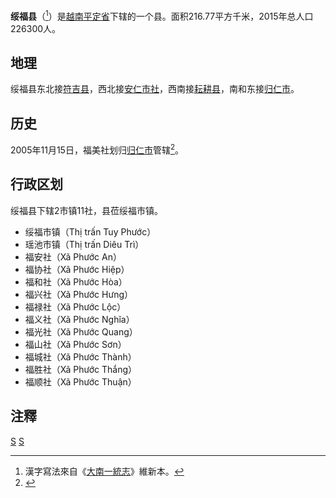 {{Infobox Settlement
|name                   = 绥福县
|settlement_type        = 县
|official_name          = 
|other_name             = 
|native_name            = {{lang|vi|Huyện Tuy Phước}}
|nickname               = 
|motto                  = 
|image_skyline          = Thị trấn Diêu Trì, Tuy Phước.JPG
|imagesize              = 
|image_caption          = 
|image_flag             = 
|flag_size              = 
|image_seal             = 
|seal_size              = 
|image_shield           = 
|shield_size            = 
|image_blank_emblem     = 
|blank_emblem_size      = 
|image_map              = {{Infobox mapframe|frame-width=250|zoom=10}}
|mapsize                = 
|map_caption            = 
|image_map1             = 
|mapsize1               = 
|map_caption1           = 
|pushpin_map            = Vietnam
|pushpin_label_position = bottom
|pushpin_map_caption    = 
|pushpin_map1           = 
|pushpin_label_position1= 
|pushpin_map_caption1   = 
|subdivision_type       = 国家
|subdivision_name       = {{flag|Vietnam}}
|subdivision_type1      = [[越南行政区划|省]]
|subdivision_name1      = [[平定省|平定省]]
|subdivision_type2      = 行政区划
|subdivision_name2      = 2市镇11社
|subdivision_type3      = 
|subdivision_name3      = 
|seat_type              = 县莅
|seat                   = {{link-vi|绥福市镇|Tuy Phước (thị trấn)}}
|government_type        = 
|leader_title           = 
|leader_name            = 
|leader_title1          = 
|leader_name1           = 
|established_title      = 
|established_date       = 
|area_magnitude         = 
|unit_pref              = 
|area_footnotes         = 
|area_total_km2         = 216.77
|area_land_km2          = 
|area_water_km2         = 
|area_water_percent     = 
|area_urban_km2         = 
|area_metro_km2         = 
|population_as_of       = 2015年
|population_footnotes   = 
|population_note        = 
|population_total       = 226300
|population_density_km2 = auto
|population_metro             = 
|population_density_metro_km2 = 
|population_urban             = 
|population_density_urban_km2 = 
|timezone               = [[越南标准时间|越南标准时间]]
|utc_offset             = +7
|elevation_footnotes    = 
|elevation_m            = 
|coor_type              = 
|coordinates            = 
|postal_code_type       = 
|postal_code            = 
|area_code              = 
|website                = [https://tuyphuoc.binhdinh.gov.vn 绥福县电子信息门户网站]
|footnotes              = 
}}
'''绥福县'''（{{vie|v='''Huyện Tuy Phước'''|hn=縣綏福}}<ref>漢字寫法來自《[[大南一統志|大南一統志]]》維新本。</ref>）是[[越南|越南]][[平定省|平定省]]下辖的一个县。面积216.77平方千米，2015年总人口226300人。

==地理==
绥福县东北接[[符吉县|符吉县]]，西北接[[安仁市社|安仁市社]]，西南接[[耘耕县|耘耕县]]，南和东接[[归仁市|归仁市]]。

==历史==
2005年11月15日，福美社划归[[归仁市|归仁市]]管辖<ref>{{Cite web |url=https://thuvienphapluat.vn/van-ban/Bat-dong-san/Nghi-dinh-143-2005-ND-CP-dieu-chinh-dia-gioi-hanh-chinh-thanh-lap-xa-thi-tran-thuoc-huyen-Vinh-Thanh-mo-rong-Phu-Phong-Tay-Son-Quy-Nhon-Binh-Dinh-6090.aspx |title=Nghị định 143/2005/NĐ-CP về việc điều chỉnh địa giới hành chính, thành lập xã, thị trấn thuộc huyện Vĩnh Thạnh, mở rộng thị trấn Phú Phong thuộc huyện Tây Sơn và mở rộng thành phố Quy Nhơn, tỉnh Bình Định |accessdate=2020-04-30 |archive-date=2020-04-15 |archive-url=https://web.archive.org/web/20200415221456/https://thuvienphapluat.vn/van-ban/Bat-dong-san/Nghi-dinh-143-2005-ND-CP-dieu-chinh-dia-gioi-hanh-chinh-thanh-lap-xa-thi-tran-thuoc-huyen-Vinh-Thanh-mo-rong-Phu-Phong-Tay-Son-Quy-Nhon-Binh-Dinh-6090.aspx |dead-url=no }}</ref>。

==行政区划==
绥福县下辖2市镇11社，县莅绥福市镇。
*绥福市镇（Thị trấn Tuy Phước）
*瑶池市镇（Thị trấn Diêu Trì）
*福安社（Xã Phước An）
*福协社（Xã Phước Hiệp）
*福和社（Xã Phước Hòa）
*福兴社（Xã Phước Hưng）
*福禄社（Xã Phước Lộc）
*福义社（Xã Phước Nghĩa）
*福光社（Xã Phước Quang）
*福山社（Xã Phước Sơn）
*福城社（Xã Phước Thành）
*福胜社（Xã Phước Thắng）
*福顺社（Xã Phước Thuận）

==注釋==
{{reflist}}
{{平定省行政区划}}
{{越南南中部之县市镇区域划分}}

[[Category:平定省|S]]
[[Category:越南县份|S]]